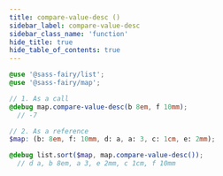 ```yaml
---
title: compare-value-desc ()
sidebar_label: compare-value-desc
sidebar_class_name: 'function'
hide_title: true
hide_table_of_contents: true
---
```


<DocPage fieldName="compare-value-desc" fieldType="function" spec={Spec}><CompareLogicCallout /></DocPage>

```scss
@use '@sass-fairy/list';
@use '@sass-fairy/map';

// 1. As a call
@debug map.compare-value-desc(b 8em, f 10mm);
  // -7

// 2. As a reference
$map: (b: 8em, f: 10mm, d: a, a: 3, c: 1cm, e: 2mm);

@debug list.sort($map, map.compare-value-desc());
  // d a, b 8em, a 3, e 2mm, c 1cm, f 10mm
```
